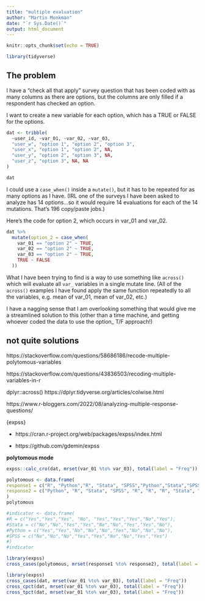 ```yaml
---
title: "multiple evaluation"
author: "Martin Monkman"
date: "`r Sys.Date()`"
output: html_document
---
```


```r
knitr::opts_chunk$set(echo = TRUE)

library(tidyverse)
```

## The problem

I have a "check all that apply" survey question that has been coded with as many columns as there are options, but the columns are only filled if a respondent has checked an option.

I want to create a new variable for each option, which has a TRUE or FALSE for the options.

```r

dat <- tribble(
  ~user_id, ~var_01, ~var_02, ~var_03,
  "user_w", "option 1", "option 2", "option 3",
  "user_x", "option 1", "option 2", NA,
  "user_y", "option 2", "option 3", NA,
  "user_z", "option 3", NA, NA
)

dat

```

I could use a `case_when()` inside a `mutate()`, but it has to be repeated for as many options as I have. (IRL one of the surveys I have been asked to analyze has 14 options...so it would require 14 evaluations for each of the 14 mutations. That's 196 copy/paste jobs.) 

Here's the code for option 2, which occurs in var_01 and var_02.

```r

dat %>% 
  mutate(option_2 = case_when(
    var_01 == "option 2" ~ TRUE,
    var_02 == "option 2" ~ TRUE,
    var_03 == "option 2" ~ TRUE,
    TRUE ~ FALSE
  ))

```

What I have been trying to find is a way to use something like `across()` which will evaluate all `var_` variables in a single mutate line. (All of the `across()` examples I have found apply the same function repeatedly to all the variables, e.g. mean of var_01, mean of var_02, etc.)

I have a nagging sense that I am overlooking something that would give me a streamlined solution to this (other than a time machine, and getting whoever coded the data to use the option_ T/F approach!)


## not quite solutions

https://stackoverflow.com/questions/58686186/recode-multiple-polytomous-variables

https://stackoverflow.com/questions/43836503/recoding-multiple-variables-in-r

dplyr::across() https://dplyr.tidyverse.org/articles/colwise.html



https://www.r-bloggers.com/2022/08/analyzing-multiple-response-questions/

{expss} 

* https://cran.r-project.org/web/packages/expss/index.html

* https://github.com/gdemin/expss


**polytomous mode**

```r
expss::calc_cro(dat, mrset(var_01 %to% var_03), total(label = "Freq"))
```


```r
polytomous <- data.frame(
response1 = c("R", "Python","R", "Stata", "SPSS","Python","Stata","SPSS","R"),
response2 = c("Python", "R", "Stata", "SPSS", "R", "R", "R", "Stata", "SPSS")
)
polytomous

#indicator <- data.frame(
#R = c("Yes","Yes","Yes", "No", "Yes","Yes","Yes","No","Yes"),
#Stata = c("No","No","Yes","Yes","No","No","Yes","Yes","No"),
#Python = c("Yes","Yes","No","No","No","Yes","No","No","No"),
#SPSS = c("No","No","No","Yes","Yes","No","No","Yes","Yes")
#)
#indicator
```

```r
library(expss)
cross_cases(polytomous, mrset(response1 %to% response2), total(label = "Freq"))
```


```r
library(expss)
cross_cases(dat, mrset(var_01 %to% var_03), total(label = "Freq"))
cross_cpct(dat, mrset(var_01 %to% var_03), total(label = "Freq"))
cross_tpct(dat, mrset(var_01 %to% var_03), total(label = "Freq"))

```

